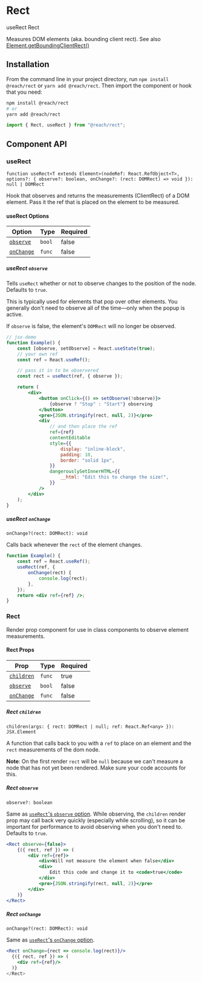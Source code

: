 
<SEO title="Rect" description="Measures a DOM node's bounding box in React" />

# Rect

<TOC>
	<TOCList>
		<TOCLink href="#userect">useRect</TOCLink>
		<TOCLink href="#rect-1">Rect</TOCLink>
	</TOCList>
</TOC>

Measures DOM elements (aka. bounding client rect). See also [Element.getBoundingClientRect()](https://developer.mozilla.org/en-US/docs/Web/API/Element/getBoundingClientRect)

## Installation

From the command line in your project directory, run `npm install @reach/rect` or `yarn add @reach/rect`. Then import the component or hook that you need:

```bash
npm install @reach/rect
# or
yarn add @reach/rect
```

```js
import { Rect, useRect } from "@reach/rect";
```

## Component API

### useRect

`function useRect<T extends Element>(nodeRef: React.RefObject<T>, options?: { observe?: boolean, onChange?: (rect: DOMRect) => void }): null | DOMRect`

Hook that observes and returns the measurements (ClientRect) of a DOM element. Pass it the ref that is placed on the element to be measured.

#### useRect Options

| Option                          | Type   | Required |
| ------------------------------- | ------ | -------- |
| [`observe`](#userect-observe)   | `bool` | false    |
| [`onChange`](#userect-onchange) | `func` | false    |

##### useRect `observe`

Tells `useRect` whether or not to observe changes to the position of the node. Defaults to `true`.

This is typically used for elements that pop over other elements. You generally don't need to observe all of the time—only when the popup is active.

If `observe` is false, the element's `DOMRect` will no longer be observed.

```jsx
// jsx-demo
function Example() {
	const [observe, setObserve] = React.useState(true);
	// your own ref
	const ref = React.useRef();

	// pass it in to be observered
	const rect = useRect(ref, { observe });

	return (
		<div>
			<button onClick={() => setObserve(!observe)}>
				{observe ? "Stop" : "Start"} observing
			</button>
			<pre>{JSON.stringify(rect, null, 2)}</pre>
			<div
				// and then place the ref
				ref={ref}
				contentEditable
				style={{
					display: "inline-block",
					padding: 10,
					border: "solid 1px",
				}}
				dangerouslySetInnerHTML={{
					__html: "Edit this to change the size!",
				}}
			/>
		</div>
	);
}
```

##### useRect `onChange`

`onChange?(rect: DOMRect): void`

Calls back whenever the `rect` of the element changes.

```jsx
function Example() {
	const ref = React.useRef();
	useRect(ref, {
		onChange(rect) {
			console.log(rect);
		},
	});
	return <div ref={ref} />;
}
```

### Rect

Render prop component for use in class components to observe element measurements.

#### Rect Props

| Prop                         | Type   | Required |
| ---------------------------- | ------ | -------- |
| [`children`](#rect-children) | `func` | true     |
| [`observe`](#rect-observe)   | `bool` | false    |
| [`onChange`](#rect-onchange) | `func` | false    |

##### Rect `children`

`children(args: { rect: DOMRect | null; ref: React.Ref<any> }): JSX.Element`

A function that calls back to you with a `ref` to place on an element and the `rect` measurements of the dom node.

**Note**: On the first render `rect` will be `null` because we can't measure a node that has not yet been rendered. Make sure your code accounts for this.

##### Rect `observe`

`observe?: boolean`

Same as [`useRect`'s `observe` option](#userect-observe). While observing, the `children` render prop may call back very quickly (especially while scrolling), so it can be important for performance to avoid observing when you don't need to. Defaults to `true`.

```jsx
<Rect observe={false}>
	{({ rect, ref }) => (
		<div ref={ref}>
			<div>Will not measure the element when false</div>
			<div>
				Edit this code and change it to <code>true</code>
			</div>
			<pre>{JSON.stringify(rect, null, 2)}</pre>
		</div>
	)}
</Rect>
```

##### Rect `onChange`

`onChange?(rect: DOMRect): void`

Same as [`useRect`'s `onChange` option](#userect-onchange).

```jsx
<Rect onChange={rect => console.log(rect)}/>
  {({ rect, ref }) => (
    <div ref={ref}/>
  )}
</Rect>
```
